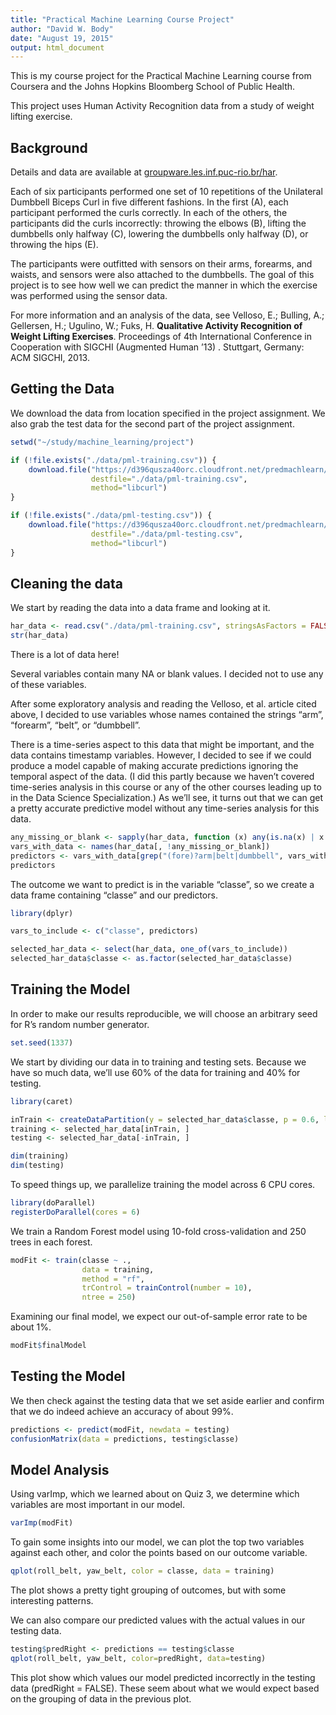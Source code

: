 ```yaml
---
title: "Practical Machine Learning Course Project"
author: "David W. Body"
date: "August 19, 2015"
output: html_document
---
```


This is my course project for the Practical Machine Learning course from Coursera and the Johns Hopkins Bloomberg School of Public Health.

This project uses Human Activity Recognition data from a study of weight lifting exercise.

## Background

Details and data are available at [groupware.les.inf.puc-rio.br/har](http://groupware.les.inf.puc-rio.br/har).

Each of six participants performed one set of 10 repetitions of the Unilateral Dumbbell Biceps Curl in five different fashions. In the first (A), each participant performed the curls correctly. In each of the others, the participants did the curls incorrectly: throwing the elbows (B), lifting the dumbbells only halfway (C), lowering the dumbbells only halfway (D), or throwing the hips (E).

The participants were outfitted with sensors on their arms, forearms, and waists, and sensors were also attached to the dumbbells. The goal of this project is to see how well we can predict the manner in which the exercise was performed using the sensor data.

For more information and an analysis of the data, see Velloso, E.; Bulling, A.; Gellersen, H.; Ugulino, W.; Fuks, H. **Qualitative Activity Recognition of Weight Lifting Exercises**. Proceedings of 4th International Conference in Cooperation with SIGCHI (Augmented Human '13) . Stuttgart, Germany: ACM SIGCHI, 2013.

## Getting the Data

We download the data from location specified in the project assignment. We also grab the test data for the second part of the project assignment.

```r
setwd("~/study/machine_learning/project")

if (!file.exists("./data/pml-training.csv")) {
    download.file("https://d396qusza40orc.cloudfront.net/predmachlearn/pml-training.csv", 
                  destfile="./data/pml-training.csv", 
                  method="libcurl")
}

if (!file.exists("./data/pml-testing.csv")) {
    download.file("https://d396qusza40orc.cloudfront.net/predmachlearn/pml-testing.csv", 
                  destfile="./data/pml-testing.csv", 
                  method="libcurl")
}
```

## Cleaning the data

We start by reading the data into a data frame and looking at it.

```r
har_data <- read.csv("./data/pml-training.csv", stringsAsFactors = FALSE)
str(har_data)
```

There is a lot of data here!

Several variables contain many NA or blank values. I decided not to use any of these variables.

After some exploratory analysis and reading the Velloso, et al. article cited above, I decided to use variables whose names contained the strings "arm", "forearm", "belt", or "dumbbell".

There is a time-series aspect to this data that might be important, and the data contains timestamp variables. However, I decided to see if we could produce a model capable of making accurate predictions ignoring the temporal aspect of the data. (I did this partly because we haven't covered time-series analysis in this course or any of the other courses leading up to in the Data Science Specialization.) As we'll see, it turns out that we can get a pretty accurate predictive model without any time-series analysis for this data.

```r
any_missing_or_blank <- sapply(har_data, function (x) any(is.na(x) | x == ""))
vars_with_data <- names(har_data[, !any_missing_or_blank])
predictors <- vars_with_data[grep("(fore)?arm|belt|dumbbell", vars_with_data)]
predictors
```

The outcome we want to predict is in the variable "classe", so we create a data frame containing "classe" and our predictors.

```r
library(dplyr)

vars_to_include <- c("classe", predictors)

selected_har_data <- select(har_data, one_of(vars_to_include))
selected_har_data$classe <- as.factor(selected_har_data$classe)
```

## Training the Model

In order to make our results reproducible, we will choose an arbitrary seed for R's random number generator.

```r
set.seed(1337)
```

We start by dividing our data in to training and testing sets. Because we have so much data, we'll use 60% of the data for training and 40% for testing.

```r
library(caret)
```

```r
inTrain <- createDataPartition(y = selected_har_data$classe, p = 0.6, list = FALSE)
training <- selected_har_data[inTrain, ]
testing <- selected_har_data[-inTrain, ]

dim(training)
dim(testing)
```

To speed things up, we parallelize training the model across 6 CPU cores.

```r
library(doParallel)
registerDoParallel(cores = 6)
```

We train a Random Forest model using 10-fold cross-validation and 250 trees in each forest.

```r
modFit <- train(classe ~ ., 
                data = training, 
                method = "rf", 
                trControl = trainControl(number = 10), 
                ntree = 250)
```

Examining our final model, we expect our out-of-sample error rate to be about 1%.

```r
modFit$finalModel
```

## Testing the Model

We then check against the testing data that we set aside earlier and confirm that we do indeed achieve an accuracy of about 99%.

```r
predictions <- predict(modFit, newdata = testing)
confusionMatrix(data = predictions, testing$classe)
```

## Model Analysis

Using varImp, which we learned about on Quiz 3, we determine which variables are most important in our model.

```r
varImp(modFit)
```

To gain some insights into our model, we can plot the top two variables against each other, and color the points based on our outcome variable.

```r
qplot(roll_belt, yaw_belt, color = classe, data = training)
```

The plot shows a pretty tight grouping of outcomes, but with some interesting patterns.

We can also compare our predicted values with the actual values in our testing data.

```r
testing$predRight <- predictions == testing$classe
qplot(roll_belt, yaw_belt, color=predRight, data=testing)
```

This plot show which values our model predicted incorrectly in the testing data (predRight = FALSE). These seem about what we would expect based on the grouping of data in the previous plot.
